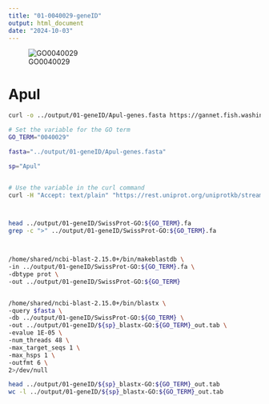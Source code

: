 ```yaml
---
title: "01-0040029-geneID"
output: html_document
date: "2024-10-03"
---
```


![GO0040029](http://gannet.fish.washington.edu/seashell/snaps/Monosnap_QuickGOTerm_GO0040029_2024-10-03_16-29-35.png)

# Apul

```bash
curl -o ../output/01-geneID/Apul-genes.fasta https://gannet.fish.washington.edu/seashell/bu-github/deep-dive-expression/D-Apul/output/07-Apul-Hisat/genes.fasta

```


```bash
# Set the variable for the GO term
GO_TERM="0040029"

fasta="../output/01-geneID/Apul-genes.fasta"

sp="Apul"


# Use the variable in the curl command
curl -H "Accept: text/plain" "https://rest.uniprot.org/uniprotkb/stream?format=fasta&query=%28%28go%3A${GO_TERM}%29%29+AND+%28reviewed%3Atrue%29" -o "../output/01-geneID/SwissProt-GO:${GO_TERM}.fa"



head ../output/01-geneID/SwissProt-GO:${GO_TERM}.fa
grep -c ">" ../output/01-geneID/SwissProt-GO:${GO_TERM}.fa



/home/shared/ncbi-blast-2.15.0+/bin/makeblastdb \
-in ../output/01-geneID/SwissProt-GO:${GO_TERM}.fa \
-dbtype prot \
-out ../output/01-geneID/SwissProt-GO:${GO_TERM}


/home/shared/ncbi-blast-2.15.0+/bin/blastx \
-query $fasta \
-db ../output/01-geneID/SwissProt-GO:${GO_TERM} \
-out ../output/01-geneID/${sp}_blastx-GO:${GO_TERM}_out.tab \
-evalue 1E-05 \
-num_threads 48 \
-max_target_seqs 1 \
-max_hsps 1 \
-outfmt 6 \
2>/dev/null

head ../output/01-geneID/${sp}_blastx-GO:${GO_TERM}_out.tab
wc -l ../output/01-geneID/${sp}_blastx-GO:${GO_TERM}_out.tab
```




